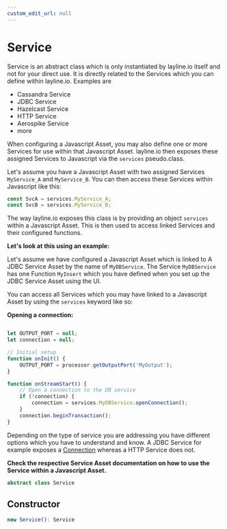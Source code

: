 ```yaml
---
custom_edit_url: null
---
```


# Service

<div className="doc-subtitle">

Service is an abstract class which is only instantiated by layline.io itself and not for your direct use.
It is directly related to the Services which you can define within layline.io. Examples are

* Cassandra Service
* JDBC Service
* Hazelcast Service
* HTTP Service
* Aerospike Service
* more

When configuring a Javascript Asset, you may also define one or more Services for use within that Javascript Asset.
layline.io then exposes these assigned Services to Javascript via the `services` pseudo.class.

Let's assume you have a Javascript Asset with two assigned Services `MyService_A` and `MyService_B`.
You can then access these Services within Javascript like this:

```js
const SvcA = services.MyService_A;
const SvcB = services.MyService_B;
```

The way layline.io exposes this class is by providing an object `services` within a Javascript Asset.
This is then used to access linked Services and their configured functions.

**Let's look at this using an example:**

Let's assume we have configured a Javascript Asset which is linked to A JDBC Service Asset by the name of `MyDBService`.
The Service `MyDBService` has one Function `MyInsert` which you have defined when you set up the JDBC Service Asset using the UI.

You can access all Services which you may have linked to a Javascript Asset by using the `services` keyword like so:

**Opening a connection:**
```js

let OUTPUT_PORT = null;
let connection = null;

// Initial setup
function onInit() {
    OUTPUT_PORT = processor.getOutputPort('MyOutput');
}

function onStreamStart() {
    // Open a connection to the DB service
    if (!connection) {
        connection = services.MyDBService.openConnection();
    }
    connection.beginTransaction();
}
```

Depending on the type of service you are addressing you have different options which you have to understand and know.
A JDBC Service for example exposes a [Connection](Connection) whereas a HTTP Service does not.

**Check the respective Service Asset documentation on how to use the Service within a Javascript Asset.**

</div>

```ts
abstract class Service
```

## Constructor

```ts
new Service(): Service
```